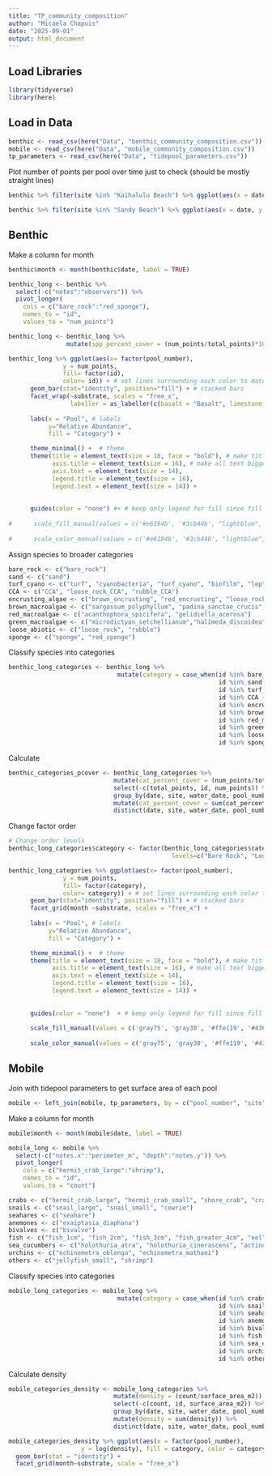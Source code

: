 ```yaml
---
title: "TP_community_composition"
author: "Micaela Chapuis"
date: "2025-09-01"
output: html_document
---
```


## Load Libraries
```r
library(tidyverse)
library(here)
```

## Load in Data
```r
benthic <- read_csv(here("Data", "benthic_community_composition.csv"))
mobile <- read_csv(here("Data", "mobile_community_composition.csv"))
tp_parameters <- read_csv(here("Data", "tidepool_parameters.csv"))
```

Plot number of points per pool over time just to check (should be mostly straight lines)
```r
benthic %>% filter(site %in% "Kaihalulu Beach") %>% ggplot(aes(x = date, y = total_points, color = factor(pool_number))) + geom_point() + geom_line() 
```

```r
benthic %>% filter(site %in% "Sandy Beach") %>% ggplot(aes(x = date, y = total_points, color = factor(pool_number))) + geom_point() + geom_line() 
```


## Benthic

Make a column for month
```r
benthic$month <- month(benthic$date, label = TRUE)
```


```r
benthic_long <- benthic %>%
  select(-c("notes":"observers")) %>%
  pivot_longer(
    cols = c("bare_rock":"red_sponge"),
    names_to = "id",
    values_to = "num_points")
```

```r
benthic_long <- benthic_long %>%
                mutate(spp_percent_cover = (num_points/total_points)*100)
```



```r
benthic_long %>% ggplot(aes(x= factor(pool_number),
               y = num_points, 
               fill= factor(id), 
               color= id)) + # set lines surrounding each color to match the fill colors 
      geom_bar(stat="identity", position="fill") + # stacked bars
      facet_wrap(~substrate, scales = "free_x",
                 labeller = as_labeller(c(basalt = "Basalt", limestone = "Limestone"))) + 
  
      labs(x = "Pool", # labels
           y="Relative Abundance",
           fill = "Category") +

      theme_minimal() +  # theme
      theme(title = element_text(size = 18, face = "bold"), # make title bigger and bold
            axis.title = element_text(size = 16), # make all text bigger
            axis.text = element_text(size = 14),
            legend.title = element_text(size = 16),
            legend.text = element_text(size = 14)) +
    
      
      guides(color = "none") #+ # keep only legend for fill since fill and color are the same
      
#      scale_fill_manual(values = c('#e6194b', '#3cb44b', "lightblue", '#4363d8', '#f58231', '#000075', '#46f0f0', '#f032e6', '#fabebe', '#800000', '#008080',  '#e6beff', '#aaffc3', '#ffe119' , '#808000')) +
      
#      scale_color_manual(values = c('#e6194b', '#3cb44b', "lightblue", '#4363d8', '#f58231', '#000075', '#46f0f0', '#f032e6', '#fabebe', '#800000', '#008080',  '#e6beff', '#aaffc3', '#ffe119' , '#808000'))
```


Assign species to broader categories
```r
bare_rock <- c("bare_rock")
sand <- c("sand")
turf_cyano <- c("turf", "cyanobacteria", "turf_cyano", "biofilm", "leptolyngbya_crosbyana", "loose_rock_turf_cyano")
CCA <- c("CCA", "loose_rock_CCA", "rubble_CCA")
encrusting_algae <- c("brown_encrusting", "red_encrusting", "loose_rock_red_encrusting",  "rubble_red_encrusting")
brown_macroalgae <- c("sargassum_polyphyllum", "padina_sanctae_crucis", "turbinaria_ornata", "loose_turbinaria", "dictyota_sandvicensis")
red_macroalgae <- c("acanthophora_spicifera", "gelidiella_acerosa")
green_macroalgae <- c("microdictyon_setchellianum","halimeda_discoidea","cladophora_sp", "dictyosphaeria_versluysii")
loose_abiotic <- c("loose_rock", "rubble")
sponge <- c("sponge", "red_sponge")
```

Classify species into categories
```r
benthic_long_categories <- benthic_long %>% 
                              mutate(category = case_when(id %in% bare_rock ~ "Bare Rock", # create a new column: if the species from the id column is in a certain vector (defined above), enter the specific category in the new column
                                                          id %in% sand ~ "Sand",
                                                          id %in% turf_cyano ~ "Turf/Cyanobacteria",
                                                          id %in% CCA ~ "CCA",
                                                          id %in% encrusting_algae ~ "Encrusting Algae",
                                                          id %in% brown_macroalgae ~ "Brown Algae",
                                                          id %in% red_macroalgae ~ "Red Algae",
                                                          id %in% green_macroalgae ~ "Green Algae",
                                                          id %in% loose_abiotic ~ "Loose Rocks/Rubble",
                                                          id %in% sponge ~ "Sponge"))
```

Calculate 
```r
benthic_categories_pcover <- benthic_long_categories %>%
                             mutate(cat_percent_cover = (num_points/total_points)*100) %>%
                             select(-c(total_points, id, num_points)) %>%
                             group_by(date, site, water_date, pool_number, substrate, category) %>%
                             mutate(cat_percent_cover = sum(cat_percent_cover)) %>%
                             distinct(date, site, water_date, pool_number, substrate, .keep_all = TRUE)  # Ensure only one row per pool
```


Change factor order 
```r
# Change order levels 
benthic_long_categories$category <- factor(benthic_long_categories$category, 
                                             levels=c("Bare Rock", "Loose Rocks/Rubble", "Sand", "Turf/Cyanobacteria", "CCA", "Encrusting Algae", "Brown Algae", "Red Algae", "Green Algae", "Sponge"))
```


```r
benthic_long_categories %>% ggplot(aes(x= factor(pool_number),
               y = num_points, 
               fill= factor(category), 
               color= category)) + # set lines surrounding each color to match the fill colors
      geom_bar(stat="identity", position="fill") + # stacked bars
      facet_grid(month ~substrate, scales = "free_x") +
  
      labs(x = "Pool", # labels
           y="Relative Abundance",
           fill = "Category") +

      theme_minimal() +  # theme
      theme(title = element_text(size = 18, face = "bold"), # make title bigger and bold
            axis.title = element_text(size = 16), # make all text bigger
            axis.text = element_text(size = 14),
            legend.title = element_text(size = 16),
            legend.text = element_text(size = 14)) +
    
      
      guides(color = "none")  + # keep only legend for fill since fill and color are the same
      
      scale_fill_manual(values = c('gray75', 'gray30', '#ffe119', '#4363d8', "hotpink", '#aaffc3', '#f58231', '#e6194b', '#3cb44b', "#7C4585")) +
      
      scale_color_manual(values = c('gray75', 'gray30', '#ffe119', '#4363d8', "hotpink", '#aaffc3', '#f58231', '#e6194b', '#3cb44b', "#7C4585"))
```

## Mobile
Join with tidepool parameters to get surface area of each pool
```r
mobile <- left_join(mobile, tp_parameters, by = c("pool_number", "site", "substrate"))
```

Make a column for month
```r
mobile$month <- month(mobile$date, label = TRUE)
```


```r
mobile_long <- mobile %>%
  select(-c("notes.x":"perimeter_m", "depth":"notes.y")) %>%
  pivot_longer(
    cols = c("hermit_crab_large":"shrimp"),
    names_to = "id",
    values_to = "count")
```


```r
crabs <- c("hermit_crab_large", "hermit_crab_small", "shore_crab", "crab_other")
snails <- c("snail_large", "snail_small", "cowrie")
seahares <- c("seahare")
anemones <- c("exaiptasia_diaphana")
bivalves <- c("bivalve")
fish <- c("fish_1cm", "fish_2cm", "fish_3cm", "fish_greater_4cm", "eel")
sea_cucumbers <- c("holothuria_atra", "holothuria_cinerascens", "actinopyga_varians", "sea_cucumber")
urchins <- c("echinometra_oblonga", "echinometra_mathaei")
others <- c("jellyfish_small", "shrimp")
```

Classify species into categories
```r
mobile_long_categories <- mobile_long %>% 
                              mutate(category = case_when(id %in% crabs ~ "Crabs", # create a new column: if the species from the id column is in a certain vector (defined above), enter the specific category in the new column
                                                          id %in% snails ~ "Snails",
                                                          id %in% seahares ~ "Sea Hares",
                                                          id %in% anemones ~ "Anemones",
                                                          id %in% bivalves ~ "Bivalves",
                                                          id %in% fish ~ "Fish",
                                                          id %in% sea_cucumbers ~ "Sea Cucumbers",
                                                          id %in% urchins ~ "Sea Urchins",
                                                          id %in% others ~ "Others"))
```

Calculate density
```r
mobile_categories_density <- mobile_long_categories %>%
                             mutate(density = (count/surface_area_m2)) %>%
                             select(-c(count, id, surface_area_m2)) %>%
                             group_by(date, site, water_date, pool_number, substrate, category) %>%
                             mutate(density = sum(density)) %>%
                             distinct(date, site, water_date, pool_number, substrate, .keep_all = TRUE)  # Ensure only one row per pool
```

```r
mobile_categories_density %>% ggplot(aes(x = factor(pool_number),
                    y = log(density), fill = category, color = category)) +
  geom_bar(stat = "identity") +
  facet_grid(month~substrate, scale = "free_x") 
```

